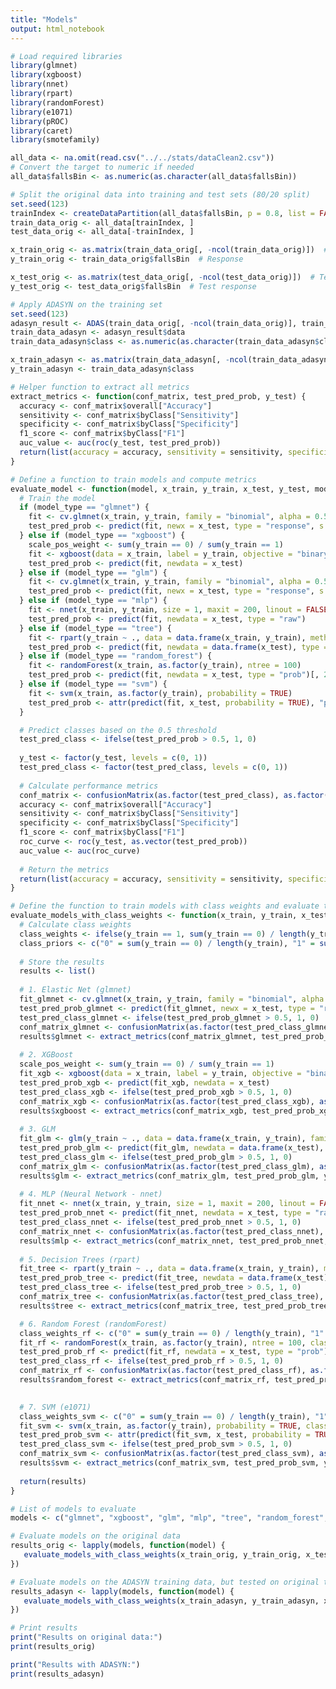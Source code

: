 ```yaml
---
title: "Models"
output: html_notebook
---
```



```r
# Load required libraries
library(glmnet)
library(xgboost)
library(nnet)
library(rpart)
library(randomForest)
library(e1071)
library(pROC)
library(caret)
library(smotefamily)

all_data <- na.omit(read.csv("../../stats/dataClean2.csv"))
# Convert the target to numeric if needed
all_data$fallsBin <- as.numeric(as.character(all_data$fallsBin))

# Split the original data into training and test sets (80/20 split)
set.seed(123)
trainIndex <- createDataPartition(all_data$fallsBin, p = 0.8, list = FALSE)
train_data_orig <- all_data[trainIndex, ]
test_data_orig <- all_data[-trainIndex, ]

x_train_orig <- as.matrix(train_data_orig[, -ncol(train_data_orig)])  # Predictors
y_train_orig <- train_data_orig$fallsBin  # Response

x_test_orig <- as.matrix(test_data_orig[, -ncol(test_data_orig)])  # Test predictors
y_test_orig <- test_data_orig$fallsBin  # Test response

# Apply ADASYN on the training set
set.seed(123)
adasyn_result <- ADAS(train_data_orig[, -ncol(train_data_orig)], train_data_orig$fallsBin, K = 5)
train_data_adasyn <- adasyn_result$data
train_data_adasyn$class <- as.numeric(as.character(train_data_adasyn$class))

x_train_adasyn <- as.matrix(train_data_adasyn[, -ncol(train_data_adasyn)])
y_train_adasyn <- train_data_adasyn$class

# Helper function to extract all metrics
extract_metrics <- function(conf_matrix, test_pred_prob, y_test) {
  accuracy <- conf_matrix$overall["Accuracy"]
  sensitivity <- conf_matrix$byClass["Sensitivity"]
  specificity <- conf_matrix$byClass["Specificity"]
  f1_score <- conf_matrix$byClass["F1"]
  auc_value <- auc(roc(y_test, test_pred_prob))
  return(list(accuracy = accuracy, sensitivity = sensitivity, specificity = specificity, f1_score = f1_score, auc = auc_value))
}

# Define a function to train models and compute metrics
evaluate_model <- function(model, x_train, y_train, x_test, y_test, model_type) {
  # Train the model
  if (model_type == "glmnet") {
    fit <- cv.glmnet(x_train, y_train, family = "binomial", alpha = 0.5)
    test_pred_prob <- predict(fit, newx = x_test, type = "response", s = "lambda.min")
  } else if (model_type == "xgboost") {
    scale_pos_weight <- sum(y_train == 0) / sum(y_train == 1)
    fit <- xgboost(data = x_train, label = y_train, objective = "binary:logistic", nrounds = 100, scale_pos_weight = scale_pos_weight, max_depth = 6, eta = 0.3, verbose = 0)
    test_pred_prob <- predict(fit, newdata = x_test)
  } else if (model_type == "glm") {
    fit <- cv.glmnet(x_train, y_train, family = "binomial", alpha = 0.5)
    test_pred_prob <- predict(fit, newx = x_test, type = "response", s = "lambda.min")
  } else if (model_type == "mlp") {
    fit <- nnet(x_train, y_train, size = 1, maxit = 200, linout = FALSE, trace = FALSE)
    test_pred_prob <- predict(fit, newdata = x_test, type = "raw")
  } else if (model_type == "tree") {
    fit <- rpart(y_train ~ ., data = data.frame(x_train, y_train), method = "class")
    test_pred_prob <- predict(fit, newdata = data.frame(x_test), type = "prob")[, 2]
  } else if (model_type == "random_forest") {
    fit <- randomForest(x_train, as.factor(y_train), ntree = 100)
    test_pred_prob <- predict(fit, newdata = x_test, type = "prob")[, 2]
  } else if (model_type == "svm") {
    fit <- svm(x_train, as.factor(y_train), probability = TRUE)
    test_pred_prob <- attr(predict(fit, x_test, probability = TRUE), "probabilities")[, 2]
  }

  # Predict classes based on the 0.5 threshold
  test_pred_class <- ifelse(test_pred_prob > 0.5, 1, 0)
  
  y_test <- factor(y_test, levels = c(0, 1))
  test_pred_class <- factor(test_pred_class, levels = c(0, 1))
  
  # Calculate performance metrics
  conf_matrix <- confusionMatrix(as.factor(test_pred_class), as.factor(y_test), positive = "1")
  accuracy <- conf_matrix$overall["Accuracy"]
  sensitivity <- conf_matrix$byClass["Sensitivity"]
  specificity <- conf_matrix$byClass["Specificity"]
  f1_score <- conf_matrix$byClass["F1"]
  roc_curve <- roc(y_test, as.vector(test_pred_prob))
  auc_value <- auc(roc_curve)
  
  # Return the metrics
  return(list(accuracy = accuracy, sensitivity = sensitivity, specificity = specificity, f1_score = f1_score, auc_value = auc_value))
}

# Define the function to train models with class weights and evaluate them
evaluate_models_with_class_weights <- function(x_train, y_train, x_test, y_test) {
  # Calculate class weights
  class_weights <- ifelse(y_train == 1, sum(y_train == 0) / length(y_train), sum(y_train == 1) / length(y_train))
  class_priors <- c("0" = sum(y_train == 0) / length(y_train), "1" = sum(y_train == 1) / length(y_train))
  
  # Store the results
  results <- list()
  
  # 1. Elastic Net (glmnet)
  fit_glmnet <- cv.glmnet(x_train, y_train, family = "binomial", alpha = 0.5, weights = class_weights)
  test_pred_prob_glmnet <- predict(fit_glmnet, newx = x_test, type = "response", s = "lambda.min")
  test_pred_class_glmnet <- ifelse(test_pred_prob_glmnet > 0.5, 1, 0)
  conf_matrix_glmnet <- confusionMatrix(as.factor(test_pred_class_glmnet), as.factor(y_test), positive = "1")
  results$glmnet <- extract_metrics(conf_matrix_glmnet, test_pred_prob_glmnet, y_test)
  
  # 2. XGBoost
  scale_pos_weight <- sum(y_train == 0) / sum(y_train == 1)
  fit_xgb <- xgboost(data = x_train, label = y_train, objective = "binary:logistic", nrounds = 100, scale_pos_weight = scale_pos_weight, max_depth = 6, eta = 0.3, verbose = 0)
  test_pred_prob_xgb <- predict(fit_xgb, newdata = x_test)
  test_pred_class_xgb <- ifelse(test_pred_prob_xgb > 0.5, 1, 0)
  conf_matrix_xgb <- confusionMatrix(as.factor(test_pred_class_xgb), as.factor(y_test), positive = "1")
  results$xgboost <- extract_metrics(conf_matrix_xgb, test_pred_prob_xgb, y_test)
  
  # 3. GLM
  fit_glm <- glm(y_train ~ ., data = data.frame(x_train, y_train), family = "binomial", weights = class_weights)
  test_pred_prob_glm <- predict(fit_glm, newdata = data.frame(x_test), type = "response")
  test_pred_class_glm <- ifelse(test_pred_prob_glm > 0.5, 1, 0)
  conf_matrix_glm <- confusionMatrix(as.factor(test_pred_class_glm), as.factor(y_test), positive = "1")
  results$glm <- extract_metrics(conf_matrix_glm, test_pred_prob_glm, y_test)
  
  # 4. MLP (Neural Network - nnet)
  fit_nnet <- nnet(x_train, y_train, size = 1, maxit = 200, linout = FALSE, trace = FALSE)
  test_pred_prob_nnet <- predict(fit_nnet, newdata = x_test, type = "raw")
  test_pred_class_nnet <- ifelse(test_pred_prob_nnet > 0.5, 1, 0)
  conf_matrix_nnet <- confusionMatrix(as.factor(test_pred_class_nnet), as.factor(y_test), positive = "1")
  results$mlp <- extract_metrics(conf_matrix_nnet, test_pred_prob_nnet, y_test)
  
  # 5. Decision Trees (rpart)
  fit_tree <- rpart(y_train ~ ., data = data.frame(x_train, y_train), method = "class", parms = list(prior = class_priors))
  test_pred_prob_tree <- predict(fit_tree, newdata = data.frame(x_test), type = "prob")[, 2]
  test_pred_class_tree <- ifelse(test_pred_prob_tree > 0.5, 1, 0)
  conf_matrix_tree <- confusionMatrix(as.factor(test_pred_class_tree), as.factor(y_test), positive = "1")
  results$tree <- extract_metrics(conf_matrix_tree, test_pred_prob_tree, y_test)

  # 6. Random Forest (randomForest)
  class_weights_rf <- c("0" = sum(y_train == 0) / length(y_train), "1" = sum(y_train == 1) / length(y_train))
  fit_rf <- randomForest(x_train, as.factor(y_train), ntree = 100, classwt = class_weights_rf)
  test_pred_prob_rf <- predict(fit_rf, newdata = x_test, type = "prob")[, 2]
  test_pred_class_rf <- ifelse(test_pred_prob_rf > 0.5, 1, 0)
  conf_matrix_rf <- confusionMatrix(as.factor(test_pred_class_rf), as.factor(y_test), positive = "1")
  results$random_forest <- extract_metrics(conf_matrix_rf, test_pred_prob_rf, y_test)

  
  # 7. SVM (e1071)
  class_weights_svm <- c("0" = sum(y_train == 0) / length(y_train), "1" = sum(y_train == 1) / length(y_train))
  fit_svm <- svm(x_train, as.factor(y_train), probability = TRUE, class.weights = class_weights_svm)
  test_pred_prob_svm <- attr(predict(fit_svm, x_test, probability = TRUE), "probabilities")[, 2]
  test_pred_class_svm <- ifelse(test_pred_prob_svm > 0.5, 1, 0)
  conf_matrix_svm <- confusionMatrix(as.factor(test_pred_class_svm), as.factor(y_test), positive = "1")
  results$svm <- extract_metrics(conf_matrix_svm, test_pred_prob_svm, y_test)
  
  return(results)
}

# List of models to evaluate
models <- c("glmnet", "xgboost", "glm", "mlp", "tree", "random_forest", "svm")

# Evaluate models on the original data
results_orig <- lapply(models, function(model) {
   evaluate_models_with_class_weights(x_train_orig, y_train_orig, x_test_orig, y_test_orig)
})

# Evaluate models on the ADASYN training data, but tested on original test set
results_adasyn <- lapply(models, function(model) {
   evaluate_models_with_class_weights(x_train_adasyn, y_train_adasyn, x_test_orig, y_test_orig)
})

# Print results
print("Results on original data:")
print(results_orig)

print("Results with ADASYN:")
print(results_adasyn)


```



